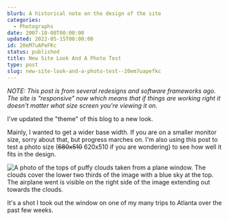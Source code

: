 ```yaml
---
blurb: A historical note on the design of the site
categories:
  - Photographs
date: 2007-10-08T00:00:00
updated: 2022-05-15T00:00:00
id: 20eM7uAPeFKc
status: published
title: New Site Look And A Photo Test
type: post
slug: new-site-look-and-a-photo-test--20em7uapefkc
---
```


_NOTE: This post is from several redesigns and software frameworks ago. The site is "responsive" now which means that if things are working right it doesn't matter what size screen you're viewing it on._

I've updated the "theme" of this blog to a new look. 

Mainly, I wanted to get a wider base width. If you are on a smaller monitor size, sorry about that, but progress marches on. I'm also using this post to test a photo size (~~680x510~~ 620x510 if you are wondering) to see how well it fits in the design. 

<Img src="clonds_from_a_plane_20070703_0008" alt="A photo of the tops of puffy clouds taken from a plane window. The clouds cover the lower two thirds of the image with a blue sky at the top. The airplane went is visible on the right side of the image extending out towards the clouds." />

It's a shot I took out the window on one of my many trips to Atlanta over the past few weeks.

